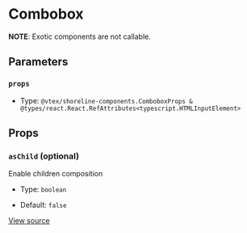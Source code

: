 # Combobox

**NOTE**: Exotic components are not callable.

## Parameters

### `props`

- Type: `@vtex/shoreline-components.ComboboxProps & @types/react.React.RefAttributes<typescript.HTMLInputElement>`

## Props

### `asChild` (optional)

Enable children composition

- Type: `boolean`

- Default: `false`

[View source](https://github.com/vtex/shoreline/blob/4b310ee4d/packages/components/src/combobox/combobox.tsx#L6)
